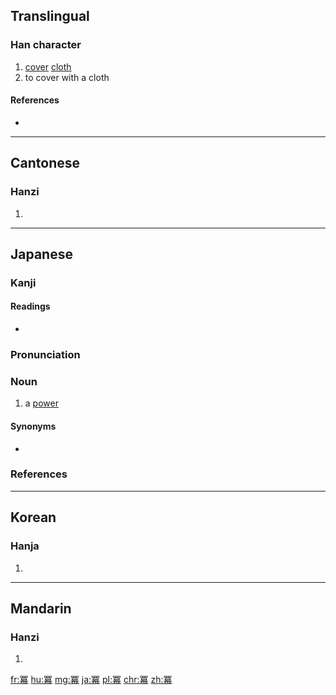 {{also|幂|羃}}
==Translingual==

===Han character===
{{Han char|rn=14|rad=冖|as=14|sn=16|four=37227|canj=BTAB|ids=⿱冖幕}}

# [[cover]] [[cloth]]
# to cover with a cloth

====References====
* {{Han ref|kx=0131.090|dkj=01601|dj=0294.050|hdz=10306.050|uh=51AA|ud=20906|bh=BEAD|bd=48813}}

----

==Cantonese==

===Hanzi===
{{yue-hanzi|jyut=|y=mik6|sim=幂}}

# {{defn|lang=yue|sort=冖14}}

----

==Japanese==

===Kanji===
{{ja-kanji|grade=|rs=冖14}}

====Readings====
* {{ja-readings|goon=[[びゃく]] (byaku)|kanon=[[べき]] (beki)|kun=[[おおい]] (ooi), [[ふきん]] (fukin)}}

{{ja-kanjitab|べき|yomi=o}}

===Pronunciation===
{{ja-pron|yomi=o|べき|acc=1|acc_ref=DJR}}

===Noun===
{{ja-noun|べき}}

# {{context|mathematics|lang=ja|sort=へき'}} a [[power]]

====Synonyms====
* {{ja-r|冪乗|べきじょう}}

===References===
<references/>

----

==Korean==

===Hanja===
{{ko-hanja|hangeul=멱|rv=myeok|mr=myŏk}}

# {{defn|lang=ko|sort=冖14}}

----

==Mandarin==

===Hanzi===
{{cmn-hanzi|sim=幂|pin=[[mì]] ([[mi4]])|wg=mi<sup>4</sup>}}

# {{defn|lang=cmn|sort=冖14}}

[[fr:冪]]
[[hu:冪]]
[[mg:冪]]
[[ja:冪]]
[[pl:冪]]
[[chr:冪]]
[[zh:冪]]